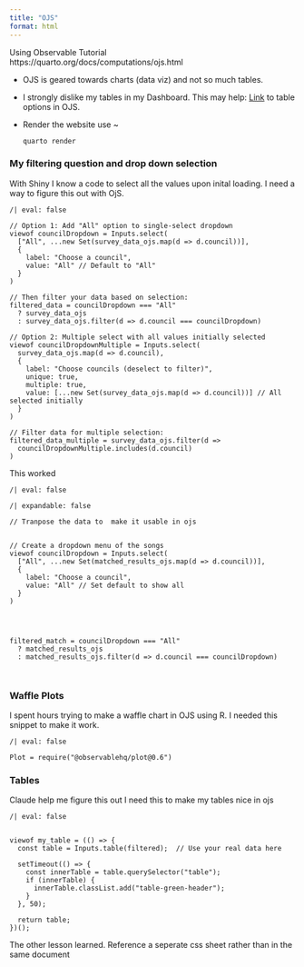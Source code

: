 ```yaml
---
title: "OJS"
format: html
---
```


Using Observable Tutorial <br> https://quarto.org/docs/computations/ojs.html

-   OJS is geared towards charts (data viz) and not so much tables.\

-   I strongly dislike my tables in my Dashboard. This may help: [Link](https://observablehq.com/framework/inputs/table) to table options in OJS.

-   Render the website use \~

    ```         
    quarto render 
    ```

### My filtering question and drop down selection

With Shiny I know a code to select all the values upon inital loading. I need a way to figure this out with OjS. 



```ojs

/| eval: false

// Option 1: Add "All" option to single-select dropdown
viewof councilDropdown = Inputs.select(
  ["All", ...new Set(survey_data_ojs.map(d => d.council))],
  {
    label: "Choose a council",
    value: "All" // Default to "All"
  }
)

// Then filter your data based on selection:
filtered_data = councilDropdown === "All" 
  ? survey_data_ojs 
  : survey_data_ojs.filter(d => d.council === councilDropdown)

// Option 2: Multiple select with all values initially selected
viewof councilDropdownMultiple = Inputs.select(
  survey_data_ojs.map(d => d.council),
  {
    label: "Choose councils (deselect to filter)",
    unique: true,
    multiple: true,
    value: [...new Set(survey_data_ojs.map(d => d.council))] // All selected initially
  }
)

// Filter data for multiple selection:
filtered_data_multiple = survey_data_ojs.filter(d => 
  councilDropdownMultiple.includes(d.council)
)

```

This worked

```ojs
/| eval: false

/| expandable: false

// Tranpose the data to  make it usable in ojs


// Create a dropdown menu of the songs
viewof councilDropdown = Inputs.select(
  ["All", ...new Set(matched_results_ojs.map(d => d.council))],
  {
    label: "Choose a council",
    value: "All" // Set default to show all
  }
)




filtered_match = councilDropdown === "All" 
  ? matched_results_ojs 
  : matched_results_ojs.filter(d => d.council === councilDropdown)
  
  
```

### Waffle Plots

I spent hours trying to make a waffle chart in OJS using R. I needed this snippet to make it work.


```ojs
/| eval: false

Plot = require("@observablehq/plot@0.6")
```

### Tables

Claude help me figure this out I need this to make my tables nice in ojs

```ojs
/| eval: false


viewof my_table = (() => {
  const table = Inputs.table(filtered);  // Use your real data here

  setTimeout(() => {
    const innerTable = table.querySelector("table");
    if (innerTable) {
      innerTable.classList.add("table-green-header");
    }
  }, 50);

  return table;
})();

```

The other lesson learned. Reference a seperate css sheet rather than in the same document
